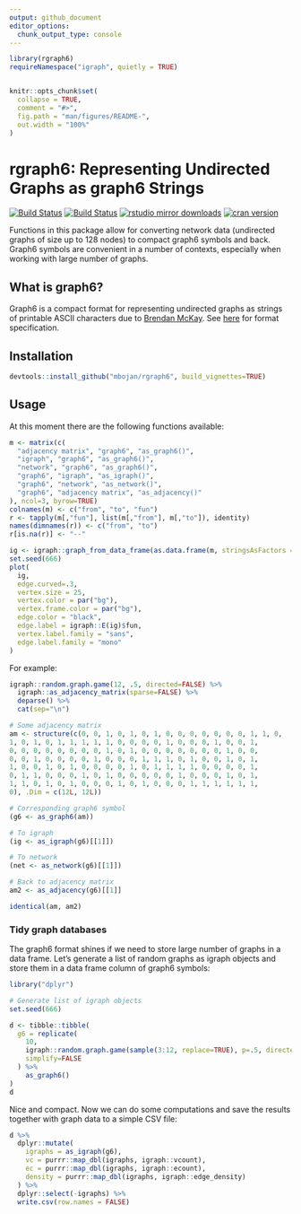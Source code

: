 ```yaml
---
output: github_document
editor_options: 
  chunk_output_type: console
---
```


<!-- README.md is generated from README.Rmd. Please edit that file -->

```r
library(rgraph6)
requireNamespace("igraph", quietly = TRUE)


knitr::opts_chunk$set(
  collapse = TRUE,
  comment = "#>",
  fig.path = "man/figures/README-",
  out.width = "100%"
)
```

# rgraph6: Representing Undirected Graphs as graph6 Strings

<!-- badges: start -->
[![Build Status](https://travis-ci.org/mbojan/rgraph6.png?branch=master)](https://travis-ci.org/mbojan/rgraph6) [![Build Status](https://ci.appveyor.com/api/projects/status/4jl7qg3etk9g8eo0?svg=true)](https://ci.appveyor.com/project/mbojan/rgraph6) [![rstudio mirror downloads](http://cranlogs.r-pkg.org/badges/rgraph6?color=2ED968)](http://cranlogs.r-pkg.org/) [![cran version](http://www.r-pkg.org/badges/version/rgraph6)](https://cran.r-project.org/package=rgraph6)
<!-- badges: end -->


Functions in this package allow for converting network data (undirected graphs of size up to 128 nodes) to compact graph6 symbols and back. Graph6 symbols are convenient in a number of contexts, especially when working with large number of graphs.



## What is graph6?

Graph6 is a compact format for representing undirected graphs as strings of printable ASCII characters due to [Brendan McKay](https://en.wikipedia.org/wiki/Brendan_McKay). See [here](http://users.cecs.anu.edu.au/~bdm/data/formats.txt) for format specification.





## Installation

```r
devtools::install_github("mbojan/rgraph6", build_vignettes=TRUE)
```



## Usage

At this moment there are the following functions available:

```r
m <- matrix(c(
  "adjacency matrix", "graph6", "as_graph6()",
  "igraph", "graph6", "as_graph6()",
  "network", "graph6", "as_graph6()",
  "graph6", "igraph", "as_igraph()",
  "graph6", "network", "as_network()",
  "graph6", "adjacency matrix", "as_adjacency()"
), ncol=3, byrow=TRUE)
colnames(m) <- c("from", "to", "fun")
r <- tapply(m[,"fun"], list(m[,"from"], m[,"to"]), identity)
names(dimnames(r)) <- c("from", "to")
r[is.na(r)] <- "--"

ig <- igraph::graph_from_data_frame(as.data.frame(m, stringsAsFactors = FALSE), directed=TRUE)
set.seed(666)
plot(
  ig,
  edge.curved=.3,
  vertex.size = 25,
  vertex.color = par("bg"),
  vertex.frame.color = par("bg"),
  edge.color = "black",
  edge.label = igraph::E(ig)$fun,
  vertex.label.family = "sans",
  edge.label.family = "mono"
)
```

For example:

```r
igraph::random.graph.game(12, .5, directed=FALSE) %>%
  igraph::as_adjacency_matrix(sparse=FALSE) %>%
  deparse() %>%
  cat(sep="\n")
```


```r
# Some adjacency matrix
am <- structure(c(0, 0, 1, 0, 1, 0, 1, 0, 0, 0, 0, 0, 0, 0, 1, 1, 0, 
1, 0, 1, 0, 1, 1, 1, 1, 1, 0, 0, 0, 0, 1, 0, 0, 0, 1, 0, 0, 1, 
0, 0, 0, 0, 0, 0, 0, 0, 1, 0, 1, 0, 0, 0, 0, 0, 0, 0, 1, 0, 0, 
0, 0, 1, 0, 0, 0, 0, 1, 0, 0, 0, 1, 1, 1, 0, 1, 0, 0, 1, 0, 1, 
1, 0, 0, 1, 0, 1, 0, 0, 0, 0, 1, 0, 1, 1, 1, 1, 0, 0, 0, 0, 1, 
0, 1, 1, 0, 0, 0, 1, 0, 1, 0, 0, 0, 0, 0, 1, 0, 0, 0, 1, 0, 1, 
1, 1, 0, 1, 0, 1, 0, 0, 0, 1, 0, 1, 0, 0, 0, 1, 1, 1, 1, 1, 1, 
0), .Dim = c(12L, 12L))

# Corresponding graph6 symbol
(g6 <- as_graph6(am))

# To igraph
(ig <- as_igraph(g6)[[1]])

# To network
(net <- as_network(g6)[[1]])

# Back to adjacency matrix
am2 <- as_adjacency(g6)[[1]]

identical(am, am2)
```



### Tidy graph databases

The graph6 format shines if we need to store large number of graphs in a data frame. Let's generate a list of random graphs as igraph objects and store them in a data frame column of graph6 symbols:

```r
library("dplyr")

# Generate list of igraph objects
set.seed(666)

d <- tibble::tibble(
  g6 = replicate(
    10,
    igraph::random.graph.game(sample(3:12, replace=TRUE), p=.5, directed=FALSE),
    simplify=FALSE
  ) %>%
    as_graph6()
)
d
```

Nice and compact. Now we can do some computations and save the results together with graph data to a simple CSV file:

```r
d %>%
  dplyr::mutate(
    igraphs = as_igraph(g6),
    vc = purrr::map_dbl(igraphs, igraph::vcount),
    ec = purrr::map_dbl(igraphs, igraph::ecount),
    density = purrr::map_dbl(igraphs, igraph::edge_density)
  ) %>%
  dplyr::select(-igraphs) %>%
  write.csv(row.names = FALSE)
```

